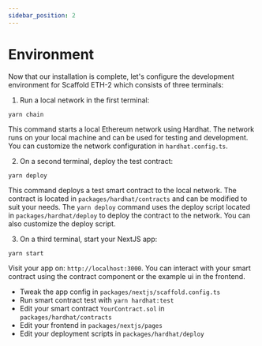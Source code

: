 ```yaml
---
sidebar_position: 2
---
```


# Environment

Now that our installation is complete, let's configure the development environment for Scaffold ETH-2 which consists of three terminals:

1. Run a local network in the first terminal:

```
yarn chain
```

This command starts a local Ethereum network using Hardhat. The network runs on your local machine and can be used for testing and development. You can customize the network configuration in `hardhat.config.ts`.

2. On a second terminal, deploy the test contract:

```
yarn deploy
```

This command deploys a test smart contract to the local network. The contract is located in `packages/hardhat/contracts` and can be modified to suit your needs. The `yarn deploy` command uses the deploy script located in `packages/hardhat/deploy` to deploy the contract to the network. You can also customize the deploy script.

3. On a third terminal, start your NextJS app:

```
yarn start
```

Visit your app on: `http://localhost:3000`. You can interact with your smart contract using the contract component or the example ui in the frontend. 

- Tweak the app config in `packages/nextjs/scaffold.config.ts`
- Run smart contract test with `yarn hardhat:test`
- Edit your smart contract `YourContract.sol` in `packages/hardhat/contracts`
- Edit your frontend in `packages/nextjs/pages`
- Edit your deployment scripts in `packages/hardhat/deploy`